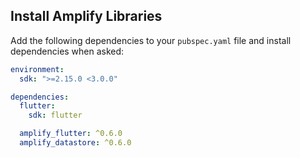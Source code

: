 ## Install Amplify Libraries

Add the following dependencies to your `pubspec.yaml` file and install dependencies when asked:

```yaml
environment:
  sdk: ">=2.15.0 <3.0.0"

dependencies:
  flutter:
    sdk: flutter

  amplify_flutter: ^0.6.0
  amplify_datastore: ^0.6.0
```
